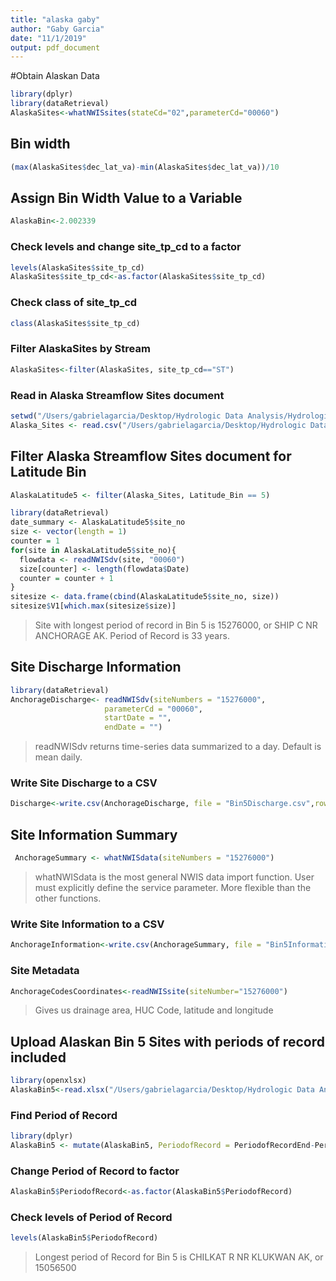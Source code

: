 ```yaml
---
title: "alaska gaby"
author: "Gaby Garcia"
date: "11/1/2019"
output: pdf_document
---
```


#Obtain Alaskan Data
```r
library(dplyr)
library(dataRetrieval)
AlaskaSites<-whatNWISsites(stateCd="02",parameterCd="00060")
```


## Bin width
```r
(max(AlaskaSites$dec_lat_va)-min(AlaskaSites$dec_lat_va))/10
```

## Assign Bin Width Value to a Variable
```r
AlaskaBin<-2.002339
```

### Check levels and change site_tp_cd to a factor
```r
levels(AlaskaSites$site_tp_cd)
AlaskaSites$site_tp_cd<-as.factor(AlaskaSites$site_tp_cd)
```

### Check class of site_tp_cd
```r
class(AlaskaSites$site_tp_cd)

```


### Filter AlaskaSites by Stream
```r
AlaskaSites<-filter(AlaskaSites, site_tp_cd=="ST")
```

### Read in Alaska Streamflow Sites document 
```r
setwd("/Users/gabrielagarcia/Desktop/Hydrologic Data Analysis/Hydrologic_Data_Analysis/Course_Project/Alaska/DATA/PROCESSED")
Alaska_Sites <- read.csv("/Users/gabrielagarcia/Desktop/Hydrologic Data Analysis/Hydrologic_Data_Analysis/Course_Project/Alaska/DATA/PROCESSED/Alaska_Streamflow_Sites.csv")
```


## Filter Alaska Streamflow Sites document for Latitude Bin
```r
AlaskaLatitude5 <- filter(Alaska_Sites, Latitude_Bin == 5)
```


```r
library(dataRetrieval)
date_summary <- AlaskaLatitude5$site_no
size <- vector(length = 1)
counter = 1
for(site in AlaskaLatitude5$site_no){
  flowdata <- readNWISdv(site, "00060")
  size[counter] <- length(flowdata$Date)
  counter = counter + 1
}
sitesize <- data.frame(cbind(AlaskaLatitude5$site_no, size))
sitesize$V1[which.max(sitesize$size)]
```
>Site with longest period of record in Bin 5 is 15276000, or SHIP C NR ANCHORAGE AK. Period of Record is 33 years. 


## Site Discharge Information 
```r
library(dataRetrieval)
AnchorageDischarge<- readNWISdv(siteNumbers = "15276000",
                     parameterCd = "00060",
                     startDate = "",
                     endDate = "")
```
>	readNWISdv returns time-series data summarized to a day. Default is mean daily.

### Write Site Discharge to a CSV
```r
Discharge<-write.csv(AnchorageDischarge, file = "Bin5Discharge.csv",row.names=FALSE)
```


## Site Information Summary
```r
 AnchorageSummary <- whatNWISdata(siteNumbers = "15276000")
```
>whatNWISdata is the most general NWIS data import function. User must explicitly define the service parameter. More flexible than the other functions.

### Write Site Information to a CSV
```r
AnchorageInformation<-write.csv(AnchorageSummary, file = "Bin5Information.csv",row.names=FALSE)
```


### Site Metadata
```r
AnchorageCodesCoordinates<-readNWISsite(siteNumber="15276000")
```
>Gives us drainage area, HUC Code, latitude and longitude 






































## Upload Alaskan Bin 5 Sites with periods of record included
```r
library(openxlsx)
AlaskaBin5<-read.xlsx("/Users/gabrielagarcia/Desktop/Hydrologic Data Analysis/Hydrologic_Data_Analysis/Course_Project/Alaska/DATA/RAW/USGSDischargeSitesBin5Final.xlsx")
```

### Find Period of Record
```r
library(dplyr)
AlaskaBin5 <- mutate(AlaskaBin5, PeriodofRecord = PeriodofRecordEnd-PeriodofRecordStart)
```

### Change Period of Record to factor
```r
AlaskaBin5$PeriodofRecord<-as.factor(AlaskaBin5$PeriodofRecord)
```

### Check levels of Period of Record
```r
levels(AlaskaBin5$PeriodofRecord)
```

>Longest period of Record for Bin 5 is CHILKAT R NR KLUKWAN AK, or 15056500


